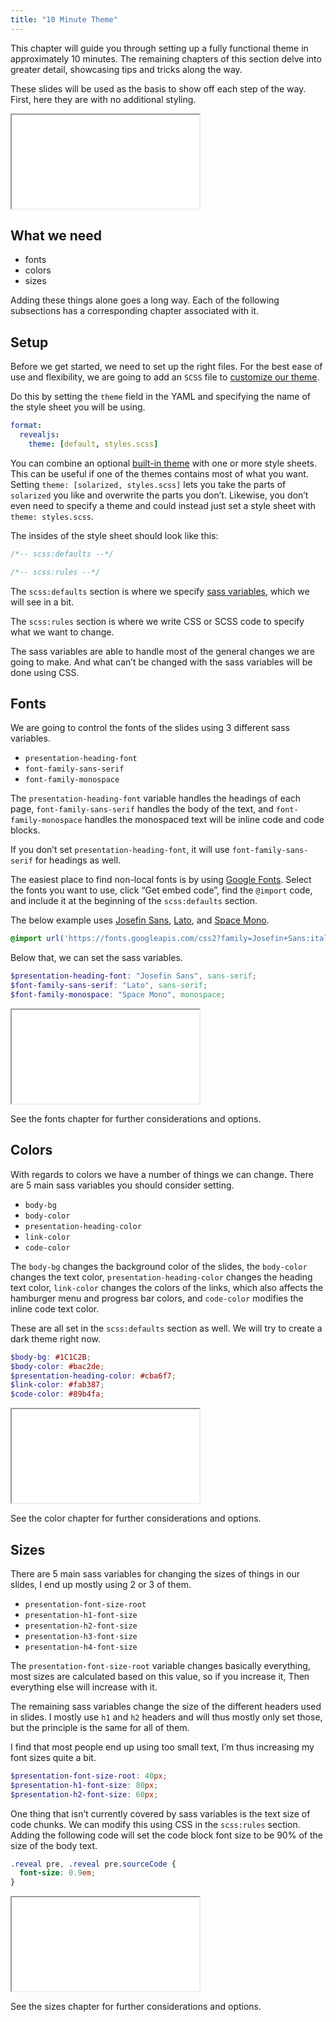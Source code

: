 ```yaml
---
title: "10 Minute Theme"
---
```


This chapter will guide you through setting up a fully functional theme in approximately 10 minutes. The remaining chapters of this section delve into greater detail, showcasing tips and tricks along the way.

These slides will be used as the basis to show off each step of the way.
First, here they are with no additional styling.

<iframe class="slide-deck" src="examples/10-minutes/10min-0.html">

</iframe>

## What we need

- fonts
- colors
- sizes

Adding these things alone goes a long way.
Each of the following subsections has a corresponding chapter associated with it.

## Setup

Before we get started, we need to set up the right files.
For the best ease of use and flexibility, we are going to add an `SCSS` file to [customize our theme](https://quarto.org/docs/presentations/revealjs/themes.html#customizing-themes).

Do this by setting the `theme` field in the YAML and specifying the name of the style sheet you will be using.

```yaml
format:
  revealjs: 
    theme: [default, styles.scss]
```

::: {.callout-tip}
You can combine an optional [built-in theme](https://quarto.org/docs/presentations/revealjs/themes.html#using-themes) with one or more style sheets. This can be useful if one of the themes contains most of what you want. Setting `theme: [solarized, styles.scss]` lets you take the parts of `solarized` you like and overwrite the parts you don't. Likewise, you don't even need to specify a theme and could instead just set a style sheet with `theme: styles.scss`.
:::

The insides of the style sheet should look like this:

```scss
/*-- scss:defaults --*/

/*-- scss:rules --*/

```

The `scss:defaults` section is where we specify [sass variables](https://quarto.org/docs/presentations/revealjs/themes.html#sass-variables), which we will see in a bit.

The `scss:rules` section is where we write CSS or SCSS code to specify what we want to change.

The sass variables are able to handle most of the general changes we are going to make.
And what can't be changed with the sass variables will be done using CSS.

## Fonts

We are going to control the fonts of the slides using 3 different sass variables.

- `presentation-heading-font`
- `font-family-sans-serif`
- `font-family-monospace`

The `presentation-heading-font` variable handles the headings of each page,
`font-family-sans-serif` handles the body of the text,
and `font-family-monospace` handles the monospaced text will be inline code and code blocks.

If you don't set `presentation-heading-font`, it will use `font-family-sans-serif` for headings as well.

The easiest place to find non-local fonts is by using [Google Fonts](https://fonts.google.com/).
Select the fonts you want to use,
click "Get embed code",
find the `@import` code, and include it at the beginning of the `scss:defaults` section.

The below example uses [Josefin Sans](https://fonts.google.com/specimen/Josefin+Sans), [Lato](https://fonts.google.com/specimen/Lato), and [Space Mono](https://fonts.google.com/specimen/Space+Mono).

```scss
@import url('https://fonts.googleapis.com/css2?family=Josefin+Sans:ital,wght@0,100..700;1,100..700&family=Lato:ital,wght@0,100;0,300;0,400;0,700;0,900;1,100;1,300;1,400;1,700;1,900&family=Space+Mono:ital,wght@0,400;0,700;1,400;1,700&display=swap');
```

Below that, we can set the sass variables.

```scss
$presentation-heading-font: "Josefin Sans", sans-serif;
$font-family-sans-serif: "Lato", sans-serif;
$font-family-monospace: "Space Mono", monospace;
```

<iframe class="slide-deck" src="examples/10-minutes/10min-1.html">

</iframe>

See the fonts chapter for further considerations and options.

## Colors

With regards to colors we have a number of things we can change.
There are 5 main sass variables you should consider setting.

- `body-bg`
- `body-color`
- `presentation-heading-color`
- `link-color`
- `code-color`

The `body-bg` changes the background color of the slides, the `body-color` changes the text color, `presentation-heading-color` changes the heading text color, `link-color` changes the colors of the links, which also affects the hamburger menu and progress bar colors, and `code-color` modifies the inline code text color.

These are all set in the `scss:defaults` section as well.
We will try to create a dark theme right now.

```scss
$body-bg: #1C1C2B;
$body-color: #bac2de;
$presentation-heading-color: #cba6f7;
$link-color: #fab387;
$code-color: #89b4fa;
```

<iframe class="slide-deck" src="examples/10-minutes/10min-2.html">

</iframe>

See the color chapter for further considerations and options.

## Sizes

There are 5 main sass variables for changing the sizes of things in our slides,
I end up mostly using 2 or 3 of them.

- `presentation-font-size-root`
- `presentation-h1-font-size`
- `presentation-h2-font-size`
- `presentation-h3-font-size`
- `presentation-h4-font-size`

The `presentation-font-size-root` variable changes basically everything, 
most sizes are calculated based on this value, so if you increase it,
Then everything else will increase with it. 

The remaining sass variables change the size of the different headers used in slides.
I mostly use `h1` and `h2` headers and will thus mostly only set those,
but the principle is the same for all of them.

I find that most people end up using too small text,
I'm thus increasing my font sizes quite a bit.

```scss
$presentation-font-size-root: 40px;
$presentation-h1-font-size: 80px;
$presentation-h2-font-size: 60px;
```

One thing that isn't currently covered by sass variables is the text size of code chunks. 
We can modify this using CSS in the `scss:rules` section.
Adding the following code will set the code block font size to be 90% of the size of the body text.

```scss
.reveal pre, .reveal pre.sourceCode {
  font-size: 0.9em;
}
```

<iframe class="slide-deck" src="examples/10-minutes/10min-3.html">

</iframe>

See the sizes chapter for further considerations and options.
